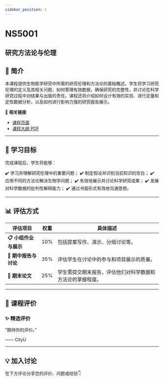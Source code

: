 ```yaml
---
sidebar_position: 1
---
```


# NS5001
## 研究方法论与伦理

## **📘 简介**
本课程提供生物医学研究中所需的研究伦理和方法论的基础概述。学生将学习研究伦理的定义及其相关问题，如何管理有效数据，确保研究的完整性，并讨论在科学研究过程中对结果与出版的责任。课程还将介绍如何设计有效的实验、进行定量和定性数据分析，以及如何进行影响力强的研究报告展示。

🔗 **相关链接**
- [课程页面](https://www.cityu.edu.hk/catalogue/pg/202425/course/NS5001.htm)
- [课程大纲 PDF](https://www.cityu.edu.hk/catalogue/pg/202425/course/NS5001.pdf)

---

## **🎯 学习目标**

完成课程后，学生将能够：

✔️ 学习并理解研究伦理中的重要问题；
✔️ 制定假设并识别当前知识的空白；
✔️ 应用不同的方法论解决生物学问题；
✔️ 有效地展示并讨论科学研究成果；
✔️ 发展对科学数据的批判性解释能力；
✔️ 通过书面形式有效地沟通思想。

---

## **📊 评估方式**

| **评估项目**          | **权重** | **具体描述**                                                                                     |
|----------------------|---------|-----------------------------------------------------------------------------------------------|
| **📋 小组作业与展示**  | 10%     | 包括提案写作、演示、分组讨论等。                                                                |
| **📝 期中报告与讨论**  | 35%     | 评估学生在讨论中的参与和项目展示的质量。                                                      |
| **📄 期末论文**        | 25%     | 学生需提交期末报告，评估他们对科学数据和方法论的掌握程度。                                     |

---

## **💬 课程评价**

### ✨ **精选评价**
<div className={commentStyles.commentBox}>
    <p className={commentStyles.commentText}>
        “期待你的评价。”
    </p>
    <p className={commentStyles.commentAuthor}>—— CityU</p>
</div>

---

## **💡 加入讨论**

在下方评论分享您的评价、问题或经验👇
<Utterances />